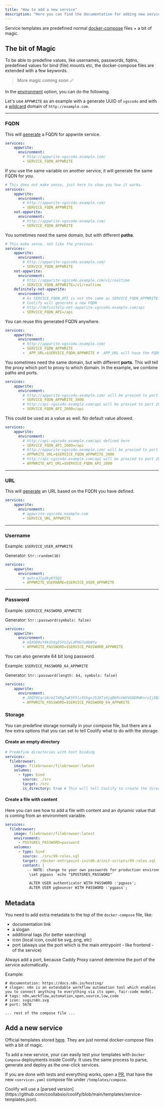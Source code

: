 ```yaml
---
title: "How to add a new service"
description: "Here you can find the documentation for adding new services to Coolify."
---
```


Service templates are predefined normal [docker-compose](https://docs.docker.com/compose/compose-file/compose-file-v3/) files + a bit of magic.

## The bit of Magic

To be able to predefine values, like usernames, passwords, fqdns, predefined values for bind (file) mounts etc, the docker-compose files are extended with a few keywords. 


> More magic coming soon 🪄

In the [environment](https://docs.docker.com/compose/compose-file/compose-file-v3/#environment) option, you can do the following. 

Let's use `APPWRITE` as an example with a generate UUID of `vgsco4o` and with a [wildcard](/knowledge-base/server/introduction#wildcard-domain) domain of `http://example.com`.

--- 

### FQDN

This will [generate](/knowledge-base/server/introduction#wildcard-domain) a FQDN for appwrite service.

```yaml
services:
    appwrite:
      environment:
        # http://appwrite-vgsco4o.example.com/
        - SERVICE_FQDN_APPWRITE 
```

If you use the same variable on another service, it will generate the same FQDN for you. 

```yaml
# This does not make sense, just here to show you how it works.
services:
    appwrite:
      environment:
        # http://appwrite-vgsco4o.example.com/
        - SERVICE_FQDN_APPWRITE 
    not-appwrite:
      environment:
        # http://appwrite-vgsco4o.example.com/
        - SERVICE_FQDN_APPWRITE
```

You sometimes need the same domain, but with different **paths**.

```yaml
# This make sense, not like the previous.
services:
    appwrite:
      environment:
        # http://appwrite-vgsco4o.example.com/
        - SERVICE_FQDN_APPWRITE
    not-appwrite:
      environment:
        # http://appwrite-vgsco4o.example.com/v1/realtime
        - SERVICE_FQDN_APPWRITE=/v1/realtime 
    definitely-not-appwrite:
      environment:
        # As SERVICE_FQDN_API is not the same as SERVICE_FQDN_APPWRITE
        # Coolify will generate a new FQDN 
        # http://definitely-not-appwrite-vgsco4o.example.com/api
        - SERVICE_FQDN_API=/api
```

You can reuse this generated FQDN anywhere.

```yaml
services:
    appwrite:
      environment:
        # http://appwrite-vgsco4o.example.com/
        - SERVICE_FQDN_APPWRITE 
        - _APP_URL=$SERVICE_FQDN_APPWRITE # _APP_URL will have the FQDN because SERVICE_FQDN_APPWRITE is just a simple environment variable
```

You sometimes need the same domain, but with different **ports**. This will tell the proxy which port to proxy to which domain.
In the example, we combine paths and ports.

```yaml
services:
    appwrite:
      environment:
        # http://appwrite-vgsco4o.example.com/ will be proxied to port 3000
        - SERVICE_FQDN_APPWRITE_3000
        # http://api-vgsco4o.example.com/api will be proxied to port 2000
        - SERVICE_FQDN_API_2000=/api
```

This could be used as a value as well. No default value allowed.

```yaml
services:
    appwrite:
      environment:
        # http://api-vgsco4o.example.com/api defined here
        - SERVICE_FQDN_API_2000=/api
        # http://appwrite-vgsco4o.example.com/ will be proxied to port 3000
        - APPWRITE_URL=$SERVICE_FQDN_APPWRITE_3000
        # http://api-vgsco4o.example.com/api will be proxied to port 2000
        - APPWRITE_API_URL=$SERVICE_FQDN_API_2000
```
---
### URL

This will [generate](/knowledge-base/server/introduction#wildcard-domain) an URL based on the FQDN you have defined.


```yaml
services:
    appwrite:
      environment:
        # appwrite-vgsco4o.example.com
        - SERVICE_URL_APPWRITE 
```

--- 

### Username

Example: `$SERVICE_USER_APPWRITE`

Generator: `Str::random(16)`

```yaml
services:
    appwrite:
      environment:
        # qwhraJlpdkyKYSQ1
        - APPWRITE_USERNAME=$SERVICE_USER_APPWRITE 
```

--- 

### Password

Example: `$SERVICE_PASSWORD_APPWRITE`

Generator: `Str::password(symbols: false)`
 
```yaml
services:
    appwrite:
      environment:
        # m5XOD0uY4k1hXgISYoJyLdPHG7oAbNYw 
        - APPWRITE_PASSWORD=$SERVICE_PASSWORD_APPWRITE
```

You can also generate 64 bit long password.

Example: `$SERVICE_PASSWORD_64_APPWRITE`

Generator: `Str::password(length: 64, symbols: false)`

```yaml
services:
    appwrite:
      environment:
        # J0QT0Cqr2ArmIT4RgTwK5F5lcXShgnJ53XTiHjqBbPntWVVG8DRHKnrsIjXBZJ8e 
        - APPWRITE_PASSWORD=$SERVICE_PASSWORD_64_APPWRITE
```

### Storage
You can predefine storage normally in your compose file, but there are a few extra options that you can set to tell Coolify what to do with the storage.


#### Create an empty directory

```yaml
# Predefine directories with host binding
services:
  filebrowser:
    image: filebrowser/filebrowser:latest
    volumes:
      - type: bind
        source: ./srv
        target: /srv
        is_directory: true # This will tell Coolify to create the directory (this is not avaiable in a normal docker-compose)

```

#### Create a file with content

Here you can see how to add a file with content and an dynamic value that is coming from an environment variable.

```yaml
services:
  filebrowser:
    image: filebrowser/filebrowser:latest
    environment:
      - POSTGRES_PASSWORD=password
    volumes:
      - type: bind
        source: ./srv/99-roles.sql
        target: /docker-entrypoint-initdb.d/init-scripts/99-roles.sql
        content: |
          -- NOTE: change to your own passwords for production environments
           \set pgpass `echo "$POSTGRES_PASSWORD"`

           ALTER USER authenticator WITH PASSWORD :'pgpass';
           ALTER USER pgbouncer WITH PASSWORD :'pgpass';
```


## Metadata

You need to add extra metadata to the top of the `docker-compose` file, like:
- documentation link
- a slogan
- additional tags (for better searching)
- icon (local icon, could be svg, png, etc)
- port (always use the port which is the main entrypoint - like frontend - of the service)

<Warning>
Always add a port, because Caddy Proxy cannot determine the port of the service automatically.
</Warning>

Example:
```
# documentation: https://docs.n8n.io/hosting/
# slogan: n8n is an extendable workflow automation tool which enables you to connect anything to everything via its open, fair-code model.
# tags: n8n,workflow,automation,open,source,low,code
# icon: svgs/n8n.svg
# port: 5678

... rest of the compose file ...

```
## Add a new service
Official templates stored [here](https://github.com/coollabsio/coolify/blob/main/templates/compose). They are just normal docker-compose files with a bit of magic.

To add a new service, your can easily test your templates with `Docker Compose` deployments inside Coolify. It uses the same process to parse, generate and deploy as the one-click services.

If you are done with tests and everything works, open a [PR](https://github.com/coollabsio/coolify/compare), that have the new `<service>.yaml` compose file under `/templates/compose`.


<Tip>
Coolify will use a [parsed version](https://github.com/coollabsio/coolify/blob/main/templates/service-templates.json).
</Tip>

